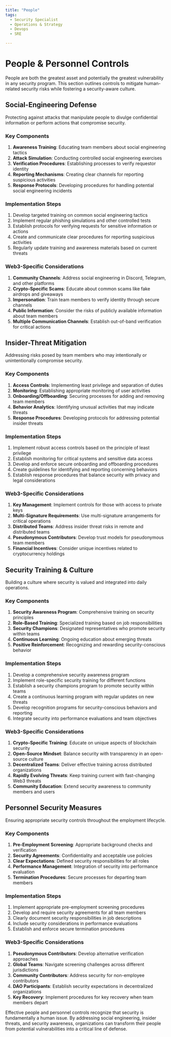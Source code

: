 ```yaml
---
title: "People"
tags:
  - Security Specialist
  - Operations & Strategy
  - Devops
  - SRE

---
```



<TagProvider>
<TagFilter />

# People & Personnel Controls

<TagList tags={frontmatter.tags} />
<AttributionList contributors={frontmatter.contributors} />

People are both the greatest asset and potentially the greatest vulnerability in any security program. This section outlines controls to mitigate human-related security risks while fostering a security-aware culture.

## Social-Engineering Defense

Protecting against attacks that manipulate people to divulge confidential information or perform actions that compromise security.

### Key Components

1. **Awareness Training**: Educating team members about social engineering tactics
2. **Attack Simulation**: Conducting controlled social engineering exercises
3. **Verification Procedures**: Establishing processes to verify requestor identity
4. **Reporting Mechanisms**: Creating clear channels for reporting suspicious activities
5. **Response Protocols**: Developing procedures for handling potential social engineering incidents

### Implementation Steps

1. Develop targeted training on common social engineering tactics
2. Implement regular phishing simulations and other controlled tests
3. Establish protocols for verifying requests for sensitive information or actions
4. Create and communicate clear procedures for reporting suspicious activities
5. Regularly update training and awareness materials based on current threats

### Web3-Specific Considerations

1. **Community Channels**: Address social engineering in Discord, Telegram, and other platforms
2. **Crypto-Specific Scams**: Educate about common scams like fake airdrops and giveaways
3. **Impersonation**: Train team members to verify identity through secure channels
4. **Public Information**: Consider the risks of publicly available information about team members
5. **Multiple Communication Channels**: Establish out-of-band verification for critical actions

## Insider-Threat Mitigation

Addressing risks posed by team members who may intentionally or unintentionally compromise security.

### Key Components

1. **Access Controls**: Implementing least privilege and separation of duties
2. **Monitoring**: Establishing appropriate monitoring of user activities
3. **Onboarding/Offboarding**: Securing processes for adding and removing team members
4. **Behavior Analytics**: Identifying unusual activities that may indicate threats
5. **Response Procedures**: Developing protocols for addressing potential insider threats

### Implementation Steps

1. Implement robust access controls based on the principle of least privilege
2. Establish monitoring for critical systems and sensitive data access
3. Develop and enforce secure onboarding and offboarding procedures
4. Create guidelines for identifying and reporting concerning behaviors
5. Establish response procedures that balance security with privacy and legal considerations

### Web3-Specific Considerations

1. **Key Management**: Implement controls for those with access to private keys
2. **Multi-Signature Requirements**: Use multi-signature arrangements for critical operations
3. **Distributed Teams**: Address insider threat risks in remote and distributed teams
4. **Pseudonymous Contributors**: Develop trust models for pseudonymous team members
5. **Financial Incentives**: Consider unique incentives related to cryptocurrency holdings

## Security Training & Culture

Building a culture where security is valued and integrated into daily operations.

### Key Components

1. **Security Awareness Program**: Comprehensive training on security principles
2. **Role-Based Training**: Specialized training based on job responsibilities
3. **Security Champions**: Designated representatives who promote security within teams
4. **Continuous Learning**: Ongoing education about emerging threats
5. **Positive Reinforcement**: Recognizing and rewarding security-conscious behavior

### Implementation Steps

1. Develop a comprehensive security awareness program
2. Implement role-specific security training for different functions
3. Establish a security champions program to promote security within teams
4. Create a continuous learning program with regular updates on new threats
5. Develop recognition programs for security-conscious behaviors and reporting
6. Integrate security into performance evaluations and team objectives

### Web3-Specific Considerations

1. **Crypto-Specific Training**: Educate on unique aspects of blockchain security
2. **Open-Source Mindset**: Balance security with transparency in an open-source culture
3. **Decentralized Teams**: Deliver effective training across distributed organizations
4. **Rapidly Evolving Threats**: Keep training current with fast-changing Web3 threats
5. **Community Education**: Extend security awareness to community members and users

## Personnel Security Measures

Ensuring appropriate security controls throughout the employment lifecycle.

### Key Components

1. **Pre-Employment Screening**: Appropriate background checks and verification
2. **Security Agreements**: Confidentiality and acceptable use policies
3. **Clear Expectations**: Defined security responsibilities for all roles
4. **Performance Management**: Integration of security into performance evaluation
5. **Termination Procedures**: Secure processes for departing team members

### Implementation Steps

1. Implement appropriate pre-employment screening procedures
2. Develop and require security agreements for all team members
3. Clearly document security responsibilities in job descriptions
4. Include security considerations in performance evaluations
5. Establish and enforce secure termination procedures

### Web3-Specific Considerations

1. **Pseudonymous Contributors**: Develop alternative verification approaches
2. **Global Teams**: Navigate screening challenges across different jurisdictions
3. **Community Contributors**: Address security for non-employee contributors
4. **DAO Participants**: Establish security expectations in decentralized organizations
5. **Key Recovery**: Implement procedures for key recovery when team members depart

Effective people and personnel controls recognize that security is fundamentally a human issue. By addressing social engineering, insider threats, and security awareness, organizations can transform their people from potential vulnerabilities into a critical line of defense.

</TagProvider>